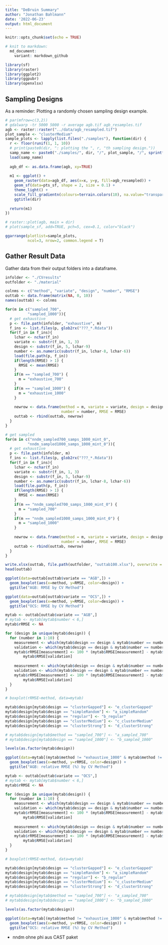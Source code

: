 ```yaml
---
title: "DeBruin Summary"
author: "Jonathan Bahlmann"
date: '2022-06-23'
output: html_document
---
```


```r
knitr::opts_chunk$set(echo = TRUE)
```

```r
# knit to markdown:
  md_document:
    variant: markdown_github
```

```r
library(sf)
library(raster)
library(ggplot2)
library(ggpubr)
library(openxlsx)
```

## Sampling Designs
As a reminder: Plotting a randomly chosen sampling design example.

```r
# par(mfrow=c(3,2))
# gdalwarp -tr 5000 5000 -r average agb.tif agb_resamples.tif
agb <- raster::raster("../data/agb_resampled.tif")
plot_sample <- "clusterMedium"
sample_plots <- lapply(list.files("./samples"), function(dir) {
  r <- floor(runif(1, 1, 10))
  # print(paste0(dir, ": plotting the ", r, "th sampling design."))
  samp_name <- paste0("./samples/", dir, "/", plot_sample, "/", sprintf("%03d", r), "_coords", ".Rdata")
  load(samp_name)
  
  agb_df <- as.data.frame(agb, xy=TRUE)
  
  m1 <- ggplot() + 
    geom_raster(data=agb_df, aes(x=x, y=y, fill=agb_resampled)) + 
    geom_sf(data=pts_sf, shape = 2, size = 0.1) + 
    theme_light() +
    scale_fill_gradientn(colours=terrain.colors(10), na.value="transparent") + #, na.value = "transparent") +
    ggtitle(dir)
  
  return(m1)
}) 

# raster::plot(agb, main = dir)
# plot(sample_sf, add=TRUE, pch=5, cex=0.1, color="black")
```

```r
ggarrange(plotlist=sample_plots,
          ncol=3, nrow=2, common.legend = T)
```

## Gather Result Data

Gather data from their output folders into a dataframe.

```r
infolder <- "./CVresults"
outfolder <- "./material"

colnms <- c("method", "variate", "design", "number", "RMSE")
outtab <- data.frame(matrix(NA, 0, 10))
names(outtab) <- colnms

for(m in c("sampled_700", 
          "sampled_1000")){
  # get exhaustive
  p <- file.path(infolder, "exhaustive", m)
  f_ins <- list.files(p, glob2rx("???_*.Rdata"))
  for(f_in in f_ins){
    lchar <- nchar(f_in)
    variate <- substr(f_in, 1, 3)
    design <- substr(f_in, 5, lchar-9)
    number <- as.numeric(substr(f_in, lchar-8, lchar-6))
    load(file.path(p, f_in))
    if(length(RMSE) > 1) {
      RMSE <- mean(RMSE)
    }
    if(m == "sampled_700") {
      m = "exhaustive_700"
    }
    if(m == "sampled_1000") {
      m = "exhaustive_1000"
    }
    
    newrow <- data.frame(method = m, variate = variate, design = design,
                         number = number, RMSE = RMSE)
    outtab <- rbind(outtab, newrow)
  }
}

# get sampled
for(m in c("nndm_sampled700_samps_1000_mint_0", 
          "nndm_sampled1000_samps_1000_mint_0")){
  # get exhaustive
  p <- file.path(infolder, m)
  f_ins <- list.files(p, glob2rx("???_*.Rdata"))
  for(f_in in f_ins){
    lchar <- nchar(f_in)
    variate <- substr(f_in, 1, 3)
    design <- substr(f_in, 5, lchar-9)
    number <- as.numeric(substr(f_in, lchar-8, lchar-6))
    load(file.path(p, f_in))
    if(length(RMSE) > 1) {
      RMSE <- mean(RMSE)
    }
    if(m == "nndm_sampled700_samps_1000_mint_0") {
      m = "sampled_700"
    }
    if(m == "nndm_sampled1000_samps_1000_mint_0") {
      m = "sampled_1000"
    }
    
    newrow <- data.frame(method = m, variate = variate, design = design,
                         number = number, RMSE = RMSE)
    outtab <- rbind(outtab, newrow)
  }
}

write.xlsx(outtab, file.path(outfolder, "outtab100.xlsx"), overwrite = T)
head(outtab)
```


```r
ggplot(data=outtab[outtab$variate == "AGB",]) +
  geom_boxplot(aes(x=method, y=RMSE, color=design)) +
  ggtitle("AGB: RMSE by CV Method")

ggplot(data=outtab[outtab$variate == "OCS",]) +
  geom_boxplot(aes(x=method, y=RMSE, color=design)) +
  ggtitle("OCS: RMSE by CV Method")
```

```r
mytab <- outtab[outtab$variate == "AGB",]
# mytab <- mytab[mytab$number < 6,]
mytab$rRMSE <- NA

for (design in unique(mytab$design)) {
  for (number in 1:10) {
    measurement <- which(mytab$design == design & mytab$number == number & mytab$method == "sampled_700")
    validation <- which(mytab$design == design & mytab$number == number & mytab$method == "exhaustive_700")
    mytab$rRMSE[measurement] <- 100 * (mytab$RMSE[measurement] - mytab$RMSE[validation])/
        mytab$RMSE[validation]
    
    measurement <- which(mytab$design == design & mytab$number == number & mytab$method == "sampled_1000")
    validation <- which(mytab$design == design & mytab$number == number & mytab$method == "exhaustive_1000")
    mytab$rRMSE[measurement] <- 100 * (mytab$RMSE[measurement] - mytab$RMSE[validation])/
        mytab$RMSE[validation]
  }
}

# boxplot(rRMSE~method, data=mytab)

mytab$design[mytab$design == "clusterGapped"] <- "e_clusterGapped"
mytab$design[mytab$design == "simpleRandom"] <- "a_simpleRandom"
mytab$design[mytab$design == "regular"] <- "b_regular"
mytab$design[mytab$design == "clusterMedium"] <- "c_clusterMedium"
mytab$design[mytab$design == "clusterStrong"] <- "d_clusterStrong"

# mytab$design[mytab$method == "sampled_700"] <- "a_sampled_700"
# mytab$design[mytab$design == "sampled_1000"] <- "b_sampled_1000"

levels(as.factor(mytab$design))

ggplot(data=mytab[(mytab$method != "exhaustive_1000" & mytab$method != "exhaustive_700"),]) +
  geom_boxplot(aes(x=method, y=rRMSE, color=design)) +
  ggtitle("AGB: relative RMSE (%) by CV Method")
```

```r
mytab <- outtab[outtab$variate == "OCS",]
# mytab <- mytab[mytab$number < 6,]
mytab$rRMSE <- NA

for (design in unique(mytab$design)) {
  for (number in 1:10) {
    measurement <- which(mytab$design == design & mytab$number == number & mytab$method == "sampled_700")
    validation <- which(mytab$design == design & mytab$number == number & mytab$method == "exhaustive_700")
    mytab$rRMSE[measurement] <- 100 * (mytab$RMSE[measurement] - mytab$RMSE[validation])/
        mytab$RMSE[validation]
    
    measurement <- which(mytab$design == design & mytab$number == number & mytab$method == "sampled_1000")
    validation <- which(mytab$design == design & mytab$number == number & mytab$method == "exhaustive_1000")
    mytab$rRMSE[measurement] <- 100 * (mytab$RMSE[measurement] - mytab$RMSE[validation])/
        mytab$RMSE[validation]
  }
}

# boxplot(rRMSE~method, data=mytab)

mytab$design[mytab$design == "clusterGapped"] <- "e_clusterGapped"
mytab$design[mytab$design == "simpleRandom"] <- "a_simpleRandom"
mytab$design[mytab$design == "regular"] <- "b_regular"
mytab$design[mytab$design == "clusterMedium"] <- "c_clusterMedium"
mytab$design[mytab$design == "clusterStrong"] <- "d_clusterStrong"

# mytab$design[mytab$method == "sampled_700"] <- "a_sampled_700"
# mytab$design[mytab$design == "sampled_1000"] <- "b_sampled_1000"

levels(as.factor(mytab$design))

ggplot(data=mytab[(mytab$method != "exhaustive_1000" & mytab$method != "exhaustive_700"),]) +
  geom_boxplot(aes(x=method, y=rRMSE, color=design)) +
  ggtitle("OCS: relative RMSE (%) by CV Method")
```

* nndm ohne phi aus CAST paket
